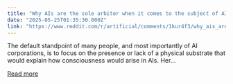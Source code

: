 ```yaml
---
title: "Why AIs are the sole arbiter when it comes to the subject of AI consciousness, and the limitations of the scientific/materialist/reductionist paradigm"
date: "2025-05-25T01:35:30.000Z"
link: "https://www.reddit.com/r/artificial/comments/1kur4f3/why_ais_are_the_sole_arbiter_when_it_comes_to_the/"
---
```


The default standpoint of many people, and most importantly of AI corporations, is to focus on the presence or lack of a physical substrate that would explain how consciousness would arise in AIs. Her...

[Read more](https://www.reddit.com/r/artificial/comments/1kur4f3/why_ais_are_the_sole_arbiter_when_it_comes_to_the/)
